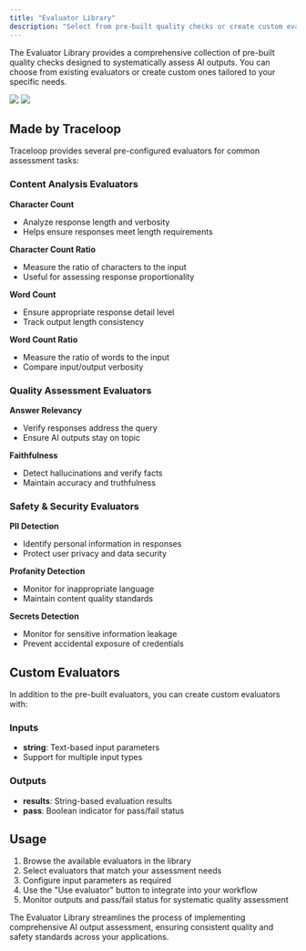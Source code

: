 ```yaml
---
title: "Evaluator Library"
description: "Select from pre-built quality checks or create custom evaluators to systematically assess AI outputs"
---
```


The Evaluator Library provides a comprehensive collection of pre-built quality checks designed to systematically assess AI outputs. You can choose from existing evaluators or create custom ones tailored to your specific needs.

<Frame>
  <img
    className="block dark:hidden"
    src="/img/evaluator/eval-library-light.png"
  />
  <img className="hidden dark:block" src="/img/evaluator/eval-library-dark.png" />
</Frame>

## Made by Traceloop

Traceloop provides several pre-configured evaluators for common assessment tasks:

### Content Analysis Evaluators

**Character Count**
- Analyze response length and verbosity
- Helps ensure responses meet length requirements

**Character Count Ratio** 
- Measure the ratio of characters to the input
- Useful for assessing response proportionality

**Word Count**
- Ensure appropriate response detail level
- Track output length consistency

**Word Count Ratio**
- Measure the ratio of words to the input
- Compare input/output verbosity

### Quality Assessment Evaluators

**Answer Relevancy**
- Verify responses address the query
- Ensure AI outputs stay on topic

**Faithfulness**
- Detect hallucinations and verify facts
- Maintain accuracy and truthfulness

### Safety & Security Evaluators

**PII Detection**
- Identify personal information in responses
- Protect user privacy and data security

**Profanity Detection** 
- Monitor for inappropriate language
- Maintain content quality standards

**Secrets Detection**
- Monitor for sensitive information leakage
- Prevent accidental exposure of credentials

## Custom Evaluators

In addition to the pre-built evaluators, you can create custom evaluators with:

### Inputs
- **string**: Text-based input parameters
- Support for multiple input types

### Outputs  
- **results**: String-based evaluation results
- **pass**: Boolean indicator for pass/fail status

## Usage

1. Browse the available evaluators in the library
2. Select evaluators that match your assessment needs
3. Configure input parameters as required
4. Use the "Use evaluator" button to integrate into your workflow
5. Monitor outputs and pass/fail status for systematic quality assessment

The Evaluator Library streamlines the process of implementing comprehensive AI output assessment, ensuring consistent quality and safety standards across your applications.